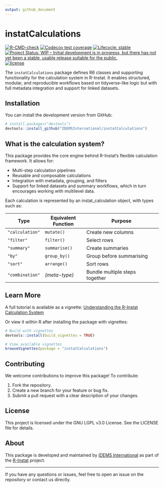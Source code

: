 ```yaml
---
output: github_document
---
```


<!-- README.md is generated from README.Rmd. Please edit that file -->

# instatCalculations

<!-- badges: start -->
[![R-CMD-check](https://github.com/IDEMSInternational/instatCalculations/workflows/R-CMD-check/badge.svg)](https://github.com/IDEMSInternational/instatCalculations/actions)
[![Codecov test coverage](https://codecov.io/gh/IDEMSInternational/instatCalculations/branch/main/graph/badge.svg)](https://app.codecov.io/gh/IDEMSInternational/instatCalculations?branch=main)
[![Lifecycle: stable](https://img.shields.io/badge/lifecycle-stable-green.svg)](https://lifecycle.r-lib.org/articles/stages.html#stable)
[![Project Status: WIP – Initial development is in progress, but there
has not yet been a stable, usable release suitable for the
public.](https://www.repostatus.org/badges/latest/wip.svg)](https://www.repostatus.org/#wip)
[![license](https://img.shields.io/badge/license-LGPL%20(%3E=%203)-lightgrey.svg)](https://www.gnu.org/licenses/lgpl-3.0.en.html)
<!-- badges: end -->

The `instatCalculations` package defines R6 classes and supporting functionality for the calculation system in R-Instat. It enables structured, modular, and reproducible workflows based on tidyverse-like logic but with full metadata integration and support for linked datasets.

## Installation

You can install the development version from GitHub:
```r
# install.packages("devtools")
devtools::install_github("IDEMSInternational/instatCalculations")
```


## What is the calculation system?

This package provides the core engine behind R-Instat’s flexible calculation framework. It allows for:

- Multi-step calculation pipelines
- Reusable and composable calculations
- Integration with metadata, grouping, and filters
- Support for linked datasets and summary workflows, which in turn encourages working with multilevel data.

Each calculation is represented by an instat_calculation object, with types such as:

| Type         | Equivalent Function | Purpose                                |
|--------------|---------------------|----------------------------------------|
| `"calculation"` | `mutate()`           | Create new columns                      |
| `"filter"`     | `filter()`           | Select rows                             |
| `"summary"`    | `summarise()`        | Create summaries                        |
| `"by"`         | `group_by()`         | Group before summarising                |
| `"sort"`       | `arrange()`          | Sort rows                               |
| `"combination"`| *(meta-type)*        | Bundle multiple steps together          |


## Learn More

A full tutorial is available as a vignette: [Understanding the R-Instat Calculation System](https://github.com/IDEMSInternational/instatCalculations/blob/main/vignettes/inst/instat_calculation.pdf)

Or view it within R after installing the package with vignettes:

```r
# Build with vignettes
devtools::install(build_vignettes = TRUE)

# View available vignettes
browseVignettes(package = "instatCalculations")
```

## Contributing

We welcome contributions to improve this package! To contribute:
  
1. Fork the repository.
2. Create a new branch for your feature or bug fix.
3. Submit a pull request with a clear description of your changes.

## License

This project is licensed under the GNU LGPL v3.0 License. See the LICENSE file for details.

## About

This package is developed and maintained by [IDEMS International](https://idems.international/) as part of the [R-Instat](https://github.com/IDEMSInternational/R-Instat) project.

---
  
  If you have any questions or issues, feel free to open an issue on the repository or contact us directly.